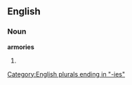 ==English==

===Noun===
'''armories'''

# {{US}} {{plural of|[[armory]]}}

[[Category:English plurals ending in "-ies"]]